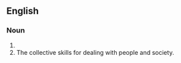 ==English==

===Noun===
{{head|en|noun form}}

# {{plural of|en|social grace}}
# The collective skills for dealing with people and society.